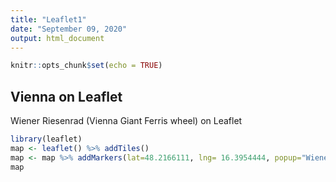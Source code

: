 ---
title: "Leaflet1"
date: "September 09, 2020"
output: html_document
---

```{r setup, include=FALSE}
knitr::opts_chunk$set(echo = TRUE)
```

## Vienna on Leaflet

Wiener Riesenrad (Vienna Giant Ferris wheel) on Leaflet

```{r}
library(leaflet)
map <- leaflet() %>% addTiles() 
map <- map %>% addMarkers(lat=48.2166111, lng= 16.3954444, popup="Wiener Riesenrad")
map
```
